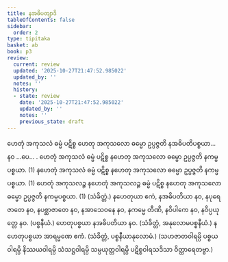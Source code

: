 ```yaml
---
title: နအဓိပတျာဒိ
tableOfContents: false
sidebar:
  order: 2
type: tipitaka
basket: ab
book: p3
review:
  current: review
  updated: '2025-10-27T21:47:52.985022'
  updated_by: ''
  notes: ''
  history:
  - state: review
    date: '2025-10-27T21:47:52.985022'
    updated_by: ''
    notes: ''
    previous_state: draft
---
```



<ReviewStatus review={frontmatter.review} showDetails={true} />

<HypothesisAnnotation frontmatter={frontmatter} />

<DynamicBreadcrumb />

<Division number="32" book="p3" e="ch" v="39" p="201">

<Paragraph number="48" book="p3">
ဟေတုံ အကုသလံ ဓမ္မံ ပဋိစ္စ ဟေတု အကုသလော ဓမ္မော ဥပ္ပဇ္ဇတိ နအဓိပတိပစ္စယာ…  နဝ …ပေ… .
</Paragraph>

<Paragraph number="49" book="p3">
ဟေတုံ အကုသလံ ဓမ္မံ ပဋိစ္စ နဟေတု အကုသလော ဓမ္မော ဥပ္ပဇ္ဇတိ နကမ္မပစ္စယာ. (1)
</Paragraph>

<Paragraph number="50" book="p3">
နဟေတုံ အကုသလံ ဓမ္မံ ပဋိစ္စ နဟေတု အကုသလော ဓမ္မော ဥပ္ပဇ္ဇတိ နကမ္မပစ္စယာ. (1)
</Paragraph>

<Paragraph number="51" book="p3">
ဟေတုံ အကုသလဉ္စ နဟေတုံ အကုသလဉ္စ ဓမ္မံ ပဋိစ္စ နဟေတု အကုသလော ဓမ္မော ဥပ္ပဇ္ဇတိ နကမ္မပစ္စယာ. (1) (သံခိတ္တံ.)
</Paragraph>

</Division>
<Division number="33" book="p3" e="ch" v="39" p="201">

<Paragraph number="52" book="p3">
နဟေတုယာ ဧကံ, နအဓိပတိယာ နဝ, နပုရေဇာတေ နဝ, နပစ္ဆာဇာတေ နဝ, နအာသေဝနေ နဝ, နကမ္မေ တီဏိ, နဝိပါကေ နဝ, နဝိပ္ပယုတ္တေ နဝ. (ပစ္စနီယံ.)
</Paragraph>

<Paragraph number="53" book="p3">
ဟေတုပစ္စယာ နအဓိပတိယာ နဝ. (သံခိတ္တံ, အနုလောမပစ္စနီယံ.)
</Paragraph>

<Paragraph number="54" book="p3">
နဟေတုပစ္စယာ အာရမ္မဏေ ဧကံ. (သံခိတ္တံ, ပစ္စနီယာနုလောမံ.)
</Paragraph>

<Paragraph number="55" book="p3">
(သဟဇာတဝါရမ္ပိ ပစ္စယဝါရမ္ပိ နိဿယဝါရမ္ပိ သံသဋ္ဌဝါရမ္ပိ သမ္ပယုတ္တဝါရမ္ပိ ပဋိစ္စဝါရသဒိသာ ဝိတ္ထာရေတဗ္ဗာ.)
</Paragraph>
</Division>